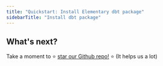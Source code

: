 ```yaml
---
title: "Quickstart: Install Elementary dbt package"
sidebarTitle: "Install dbt package"
---
```


<Snippet file="quickstart-package-install.mdx" />

## What's next?

Take a moment to ⭐️ [star our Github repo!](https://github.com/elementary-data/elementary) ⭐️ (It helps us a lot)
